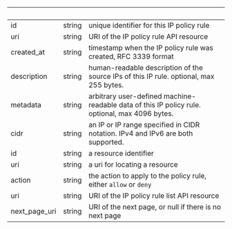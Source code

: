 | &nbsp;        | &nbsp; | &nbsp;                                                                                         |
| ------------- | ------ | ---------------------------------------------------------------------------------------------- |
| id            | string | unique identifier for this IP policy rule                                                      |
| uri           | string | URI of the IP policy rule API resource                                                         |
| created_at    | string | timestamp when the IP policy rule was created, RFC 3339 format                                 |
| description   | string | human-readable description of the source IPs of this IP rule. optional, max 255 bytes.         |
| metadata      | string | arbitrary user-defined machine-readable data of this IP policy rule. optional, max 4096 bytes. |
| cidr          | string | an IP or IP range specified in CIDR notation. IPv4 and IPv6 are both supported.                |
| id            | string | a resource identifier                                                                          |
| uri           | string | a uri for locating a resource                                                                  |
| action        | string | the action to apply to the policy rule, either `allow` or `deny`                               |
| uri           | string | URI of the IP policy rule list API resource                                                    |
| next_page_uri | string | URI of the next page, or null if there is no next page                                         |
